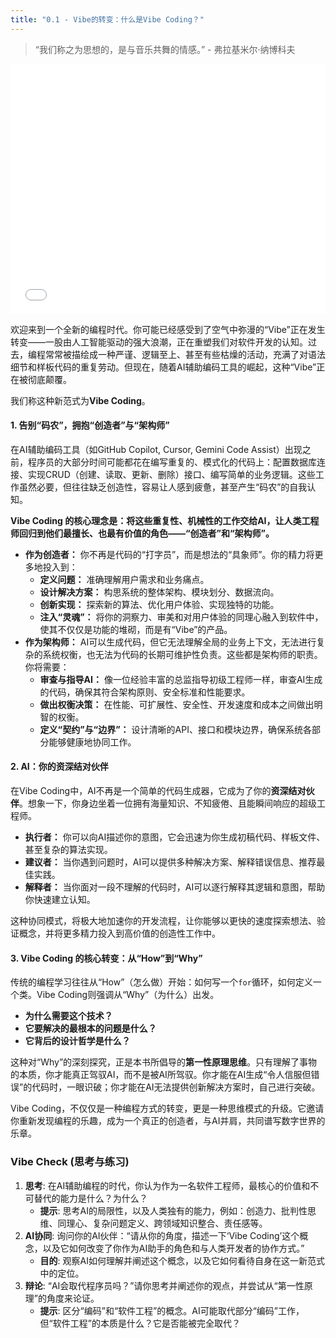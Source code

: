```yaml
---
title: "0.1 - Vibe的转变：什么是Vibe Coding？"
---
```


> "我们称之为思想的，是与音乐共舞的情感。" - 弗拉基米尔·纳博科夫


::: {.video-container}
<iframe src="//player.bilibili.com/player.html?bvid=BV11LaGzkECw&page=1" scrolling="no" border="0" frameborder="no" framespacing="0" allowfullscreen="true" width="100%" height="400"></iframe>
:::

欢迎来到一个全新的编程时代。你可能已经感受到了空气中弥漫的“Vibe”正在发生转变——一股由人工智能驱动的强大浪潮，正在重塑我们对软件开发的认知。过去，编程常常被描绘成一种严谨、逻辑至上、甚至有些枯燥的活动，充满了对语法细节和样板代码的重复劳动。但现在，随着AI辅助编码工具的崛起，这种“Vibe”正在被彻底颠覆。

我们称这种新范式为**Vibe Coding**。


#### **1. 告别“码农”，拥抱“创造者”与“架构师”**

在AI辅助编码工具（如GitHub Copilot, Cursor, Gemini Code Assist）出现之前，程序员的大部分时间可能都花在编写重复的、模式化的代码上：配置数据库连接、实现CRUD（创建、读取、更新、删除）接口、编写简单的业务逻辑。这些工作虽然必要，但往往缺乏创造性，容易让人感到疲惫，甚至产生“码农”的自我认知。

**Vibe Coding 的核心理念是：将这些重复性、机械性的工作交给AI，让人类工程师回归到他们最擅长、也最有价值的角色——“创造者”和“架构师”。**

*   **作为创造者：** 你不再是代码的“打字员”，而是想法的“具象师”。你的精力将更多地投入到：
    *   **定义问题：** 准确理解用户需求和业务痛点。
    *   **设计解决方案：** 构思系统的整体架构、模块划分、数据流向。
    *   **创新实现：** 探索新的算法、优化用户体验、实现独特的功能。
    *   **注入“灵魂”：** 将你的洞察力、审美和对用户体验的同理心融入到软件中，使其不仅仅是功能的堆砌，而是有“Vibe”的产品。

*   **作为架构师：** AI可以生成代码，但它无法理解全局的业务上下文，无法进行复杂的系统权衡，也无法为代码的长期可维护性负责。这些都是架构师的职责。你将需要：
    *   **审查与指导AI：** 像一位经验丰富的总监指导初级工程师一样，审查AI生成的代码，确保其符合架构原则、安全标准和性能要求。
    *   **做出权衡决策：** 在性能、可扩展性、安全性、开发速度和成本之间做出明智的权衡。
    *   **定义“契约”与“边界”：** 设计清晰的API、接口和模块边界，确保系统各部分能够健康地协同工作。

#### **2. AI：你的资深结对伙伴**

在Vibe Coding中，AI不再是一个简单的代码生成器，它成为了你的**资深结对伙伴**。想象一下，你身边坐着一位拥有海量知识、不知疲倦、且能瞬间响应的超级工程师。

*   **执行者：** 你可以向AI描述你的意图，它会迅速为你生成初稿代码、样板文件、甚至复杂的算法实现。
*   **建议者：** 当你遇到问题时，AI可以提供多种解决方案、解释错误信息、推荐最佳实践。
*   **解释者：** 当你面对一段不理解的代码时，AI可以逐行解释其逻辑和意图，帮助你快速建立认知。

这种协同模式，将极大地加速你的开发流程，让你能够以更快的速度探索想法、验证概念，并将更多精力投入到高价值的创造性工作中。

#### **3. Vibe Coding 的核心转变：从“How”到“Why”**

传统的编程学习往往从“How”（怎么做）开始：如何写一个`for`循环，如何定义一个类。Vibe Coding则强调从“Why”（为什么）出发。

*   **为什么需要这个技术？**
*   **它要解决的最根本的问题是什么？**
*   **它背后的设计哲学是什么？**

这种对“Why”的深刻探究，正是本书所倡导的**第一性原理思维**。只有理解了事物的本质，你才能真正驾驭AI，而不是被AI所驾驭。你才能在AI生成“令人信服但错误”的代码时，一眼识破；你才能在AI无法提供创新解决方案时，自己进行突破。

Vibe Coding，不仅仅是一种编程方式的转变，更是一种思维模式的升级。它邀请你重新发现编程的乐趣，成为一个真正的创造者，与AI并肩，共同谱写数字世界的乐章。

### **Vibe Check (思考与练习)**

1.  **思考**: 在AI辅助编程的时代，你认为作为一名软件工程师，最核心的价值和不可替代的能力是什么？为什么？
    *   **提示**: 思考AI的局限性，以及人类独有的能力，例如：创造力、批判性思维、同理心、复杂问题定义、跨领域知识整合、责任感等。
2.  **AI协同**: 询问你的AI伙伴：“请从你的角度，描述一下‘Vibe Coding’这个概念，以及它如何改变了你作为AI助手的角色和与人类开发者的协作方式。”
    *   **目的**: 观察AI如何理解并阐述这个概念，以及它如何看待自身在这一新范式中的定位。
3.  **辩论**: “AI会取代程序员吗？”请你思考并阐述你的观点，并尝试从“第一性原理”的角度来论证。
    *   **提示**: 区分“编码”和“软件工程”的概念。AI可能取代部分“编码”工作，但“软件工程”的本质是什么？它是否能被完全取代？

